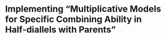 Implementing "Multiplicative Models for Specific Combining Ability in Half-diallels with Parents"
==================================================================

